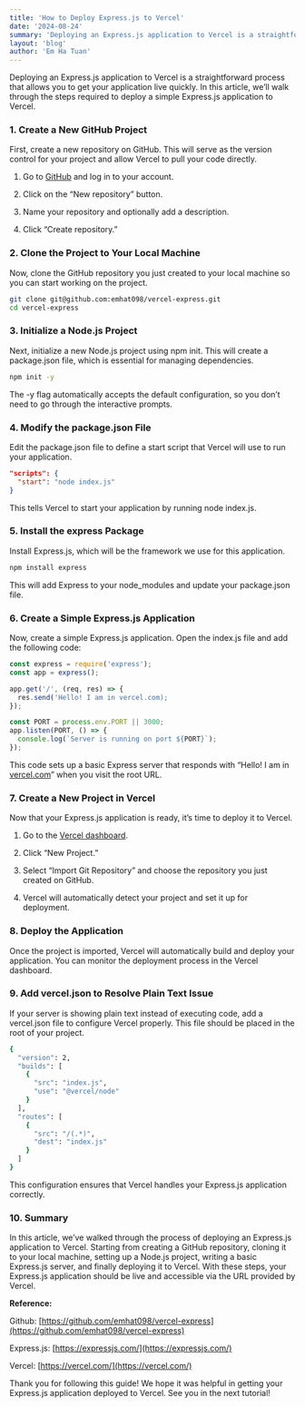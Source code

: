 ```yaml
---
title: 'How to Deploy Express.js to Vercel'
date: '2024-08-24'
summary: 'Deploying an Express.js application to Vercel is a straightforward process that allows you to get your application live quickly. In this article, we’ll walk through the steps required to deploy a simple Express.js application to Vercel.'
layout: 'blog'
author: 'Em Ha Tuan'
---
```


Deploying an Express.js application to Vercel is a straightforward process that allows you to get your application live quickly. In this article, we’ll walk through the steps required to deploy a simple Express.js application to Vercel.

### **1. Create a New GitHub Project**

First, create a new repository on GitHub. This will serve as the version control for your project and allow Vercel to pull your code directly.

1. Go to [GitHub](https://github.com/) and log in to your account.

2. Click on the “New repository” button.

3. Name your repository and optionally add a description.

4. Click “Create repository.”

### **2. Clone the Project to Your Local Machine**

Now, clone the GitHub repository you just created to your local machine so you can start working on the project.

```bash
git clone git@github.com:emhat098/vercel-express.git
cd vercel-express
```

### **3. Initialize a Node.js Project**

Next, initialize a new Node.js project using npm init. This will create a package.json file, which is essential for managing dependencies.

```bash
npm init -y
```

The -y flag automatically accepts the default configuration, so you don’t need to go through the interactive prompts.

### **4. Modify the package.json File**

Edit the package.json file to define a start script that Vercel will use to run your application.

```json
"scripts": {
  "start": "node index.js"
}
```

This tells Vercel to start your application by running node index.js.

### **5. Install the express Package**

Install Express.js, which will be the framework we use for this application.

```bash
npm install express
```

This will add Express to your node_modules and update your package.json file.

### **6. Create a Simple Express.js Application**

Now, create a simple Express.js application. Open the index.js file and add the following code:

```jsx
const express = require('express');
const app = express();

app.get('/', (req, res) => {
  res.send('Hello! I am in vercel.com);
});

const PORT = process.env.PORT || 3000;
app.listen(PORT, () => {
  console.log(`Server is running on port ${PORT}`);
});
```

This code sets up a basic Express server that responds with “Hello! I am in [vercel.com](http://vercel.com/)” when you visit the root URL.

### **7. Create a New Project in Vercel**

Now that your Express.js application is ready, it’s time to deploy it to Vercel.

1. Go to the [Vercel dashboard](https://vercel.com/dashboard).

2. Click “New Project.”

3. Select “Import Git Repository” and choose the repository you just created on GitHub.

4. Vercel will automatically detect your project and set it up for deployment.

### **8. Deploy the Application**

Once the project is imported, Vercel will automatically build and deploy your application. You can monitor the deployment process in the Vercel dashboard.

### **9. Add vercel.json to Resolve Plain Text Issue**

If your server is showing plain text instead of executing code, add a vercel.json file to configure Vercel properly. This file should be placed in the root of your project.

```bash
{
  "version": 2,
  "builds": [
    {
      "src": "index.js",
      "use": "@vercel/node"
    }
  ],
  "routes": [
    {
      "src": "/(.*)",
      "dest": "index.js"
    }
  ]
}
```

This configuration ensures that Vercel handles your Express.js application correctly.

### **10. Summary**

In this article, we’ve walked through the process of deploying an Express.js application to Vercel. Starting from creating a GitHub repository, cloning it to your local machine, setting up a Node.js project, writing a basic Express.js server, and finally deploying it to Vercel. With these steps, your Express.js application should be live and accessible via the URL provided by Vercel.

**Reference:**

Github: [https://github.com/emhat098/vercel-express](https://github.com/emhat098/vercel-express)

Express.js: [https://expressjs.com/](https://expressjs.com/)

Vercel: [https://vercel.com/](https://vercel.com/)

Thank you for following this guide! We hope it was helpful in getting your Express.js application deployed to Vercel. See you in the next tutorial!
